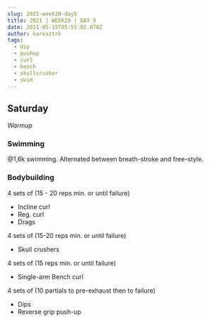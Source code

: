 ```yaml
---
slug: 2021-week20-day5
title: 2021 | WEEK20 | DAY 5
date: 2021-05-15T05:55:02.870Z
author: karesztrk
tags:
  - dip
  - pushup
  - curl
  - bench
  - skullcrusher
  - swim
---
```

## Saturday

*Warmup*

### Swimming

@1,6k swimming. Alternated between breath-stroke and free-style.

### Bodybuilding

4 sets of (15 - 20 reps min. or until failure)

* Incline curl
* Reg. curl
* Drags

4 sets of (15-20 reps min. or until failure)

* Skull crushers

4 sets of (15 reps min. or until failure)

* Single-arm Bench curl

4 sets of (10 partials to pre-exhaust then to failure)

* Dips
* Reverse grip push-up